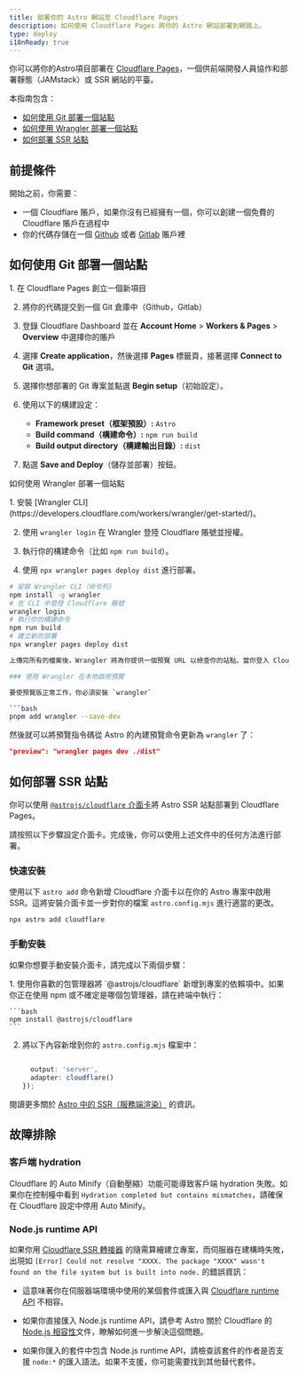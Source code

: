 ```yaml
---
title: 部署你的 Astro 網站至 Cloudflare Pages
description: 如何使用 Cloudflare Pages 將你的 Astro 網站部署到網路上。
type: deploy
i18nReady: true
---
```


你可以將你的Astro項目部署在 [Cloudflare Pages](https://pages.cloudflare.com/)，一個供前端開發人員協作和部署靜態（JAMstack）或 SSR 網站的平臺。

本指南包含：

- [如何使用 Git 部署一個站點](#如何使用-Git-部署一個站點)
- [如何使用 Wrangler 部署一個站點](#如何使用-Wrangler-部署一個站點)
- [如何部署 SSR 站點](#如何部署-SSR-站點)

## 前提條件

開始之前，你需要：

- 一個 Cloudflare 賬戶，如果你沒有已經擁有一個，你可以創建一個免費的 Cloudflare 賬戶在過程中
- 你的代碼存儲在一個 [Github](https://github.com/) 或者 [Gitlab](https://about.gitlab.com/) 賬戶裡

## 如何使用 Git 部署一個站點

<Steps>
1. 在 Cloudflare Pages 創立一個新項目

2. 將你的代碼提交到一個 Git 倉庫中（Github，Gitlab）

3. 登錄 Cloudflare Dashboard 並在 **Account Home** > **Workers & Pages** > **Overview** 中選擇你的賬戶

4. 選擇 **Create application**，然後選擇 **Pages** 標籤頁，接著選擇 **Connect to Git** 選項。

5. 選擇你想部署的 Git 專案並點選 **Begin setup**（初始設定）。

6. 使用以下的構建設定：

    - **Framework preset（框架預設）:** `Astro`
    - **Build command（構建命令）:** `npm run build`
    - **Build output directory（構建輸出目錄）:** `dist`

7. 點選 **Save and Deploy**（儲存並部署）按鈕。
</Steps>

 如何使用 Wrangler 部署一個站點

<Steps>
1. 安裝 [Wrangler CLI](https://developers.cloudflare.com/workers/wrangler/get-started/)。

2. 使用 `wrangler login` 在 Wrangler 登陸 Cloudflare 賬號並授權。

3. 執行你的構建命令（比如 `npm run build`）。

4. 使用 `npx wrangler pages deploy dist` 進行部署。
</Steps>

```bash
# 安裝 Wrangler CLI（命令列）
npm install -g wrangler
# 在 CLI 中登陸 Cloudflare 賬號
wrangler login
# 執行你的構建命令
npm run build
# 建立新的部署
npx wrangler pages deploy dist

上傳完所有的檔案後，Wrangler 將為你提供一個預覽 URL 以檢查你的站點。當你登入 Cloudflare Pages 儀表板時，你將看到你的新專案。

### 使用 Wrangler 在本地啟用預覽

要使預覽版正常工作，你必須安裝 `wrangler`

```bash
pnpm add wrangler --save-dev
```

然後就可以將預覽指令碼從 Astro 的內建預覽命令更新為 `wrangler` 了：

```json title="package.json"
"preview": "wrangler pages dev ./dist"
```

## 如何部署 SSR 站點

你可以使用 [`@astrojs/cloudflare` 介面卡](/zh-tw/guides/integrations-guide/cloudflare/)將 Astro SSR 站點部署到 Cloudflare Pages。

請按照以下步驟設定介面卡。完成後，你可以使用上述文件中的任何方法進行部署。

### 快速安裝

使用以下 `astro add` 命令新增 Cloudflare 介面卡以在你的 Astro 專案中啟用 SSR。這將安裝介面卡並一步對你的檔案 `astro.config.mjs` 進行適當的更改。

```bash
npx astro add cloudflare
```

### 手動安裝

如果你想要手動安裝介面卡，請完成以下兩個步驟：

<Steps>
1. 使用你喜歡的包管理器將 `@astrojs/cloudflare` 新增到專案的依賴項中。如果你正在使用 npm 或不確定是哪個包管理器，請在終端中執行：

    ```bash
    npm install @astrojs/cloudflare
    ```

2. 將以下內容新增到你的 `astro.config.mjs` 檔案中：

    ```js title="astro.config.mjs" ins={2, 5-6}

      output: 'server',
      adapter: cloudflare()
    });
    ```
</Steps>

<ReadMore>閱讀更多關於 [Astro 中的 SSR（服務端渲染）](/zh-tw/guides/server-side-rendering/) 的資訊。</ReadMore>

## 故障排除

### 客戶端 hydration

Cloudflare 的 Auto Minify（自動壓縮）功能可能導致客戶端 hydration 失敗。如果你在控制檯中看到 `Hydration completed but contains mismatches`，請確保在 Cloudflare 設定中停用 Auto Minify。

### Node.js runtime API

如果你用 [Cloudflare SSR 轉接器](/zh-tw/guides/integrations-guide/cloudflare/) 的隨需算繪建立專案，而伺服器在建構時失敗，出現如 `[Error] Could not resolve "XXXX. The package "XXXX" wasn't found on the file system but is built into node.` 的錯誤資訊：

- 這意味著你在伺服器端環境中使用的某個套件或匯入與 [Cloudflare runtime API](https://developers.cloudflare.com/workers/runtime-apis/nodejs/) 不相容。

- 如果你直接匯入 Node.js runtime API，請參考 Astro 關於 Cloudflare 的 [Node.js 相容性](/zh-cn/guides/integrations-guide/cloudflare/#nodejs-相容性)文件，瞭解如何進一步解決這個問題。

- 如果你匯入的套件中包含 Node.js runtime API，請檢查該套件的作者是否支援 `node:*` 的匯入語法。如果不支援，你可能需要找到其他替代套件。

